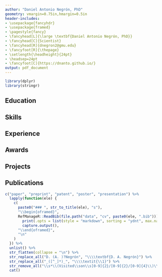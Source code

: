 ```yaml
---
author: "Daniel Antonio Negrón, PhD"
geometry: vmargin=0.75in,hmargin=0.5in
header-includes:
- \usepackage{fancyhdr}
- \usepackage{framed}
- \pagestyle{fancy}
- \fancyhead[L]{\large \textbf{Daniel Antonio Negrón, PhD}}
- \fancyhead[C]{Scientist}
- \fancyhead[R]{dnegron2@gmu.edu}
- \fancyfoot[R]{\thepage}
- \setlength{\headheight}{24pt}
- \headsep=24pt
- \fancyfoot[C]{https://dnanto.github.io/}
output: pdf_document
---
```


```r
library(dplyr)
library(stringr)
```

## Education \dotfill

\begin{oframed}
\textbf{George Mason University, School of Systems Biology} \hfill Fairfax, VA
\begin{leftbar}
\textit{PhD in Bioinformatics \& Computational Biology} \hfill Aug 2014 – May 2021 \break
Dissertation: Molecular Clock Analysis of Human Adenovirus \hfill \break
Chair: Dr. Donald Seto; Co-Chairs: Dr. Patrick Gillevet \& Dr. Sterling Thomas \hfill
\end{leftbar}

\textbf{Johns Hopkins University, Zanvyl Krieger School of Arts \& Sciences} \hfill Baltimore, MD
\begin{leftbar}
\textit{MS in Bioinformatics} \hfill Nov 2009 – Dec 2011 \break
Capstone: Parallel Algorithm for \textit{de novo} Co-Expression Networks from Microarray Data \hfill \break
Adviser: Dr. Thomas Koval; Supervisors: Dr. Sterling Thomas \& Dr. Catherine E. Campbell \hfill
\end{leftbar}

\textbf{Boston University, College of Arts \& Sciences} \hfill Boston, MA
\begin{leftbar}
\textit{BA in Biochemistry \& Molecular Biology, Minor in Computer Science} \hfill Sep 2005 – May 2009 \break
Project: Microsatellite junction counts are inversely proportional to unit size, gap, and edit distance \hfill \break
Adviser: Dr. Gary Benson \hfill \break
Project: Type-II superconductor simulator for magnetic vortex formation \hfill \break
Adviser: Dr. George Ogurek Zimmerman \hfill
\end{leftbar}
\end{oframed}

## Skills \dotfill

\begin{oframed}
\textbf{Biology} \hfill alignment, annotation, homology modeling, microarrays, omics, sequencing, PCR/LAMP, phylogenetics \break
\textbf{Computing} \hfill data structures, GPU, HPC, microcontrollers, multithreading, numerical methods, parallel, UI \break
\textbf{Programming} \hfill AWK, BASH, C, C++, C\#, GLSL, HTML, Java, JavaScript, jq, JSON, perl, python, XML \break
\textbf{Mathematics} \hfill calculus, geometry, linear algebra, MCMC, ML, signed-distance functions, statistics \break
\textbf{Reproducibility} \hfill Conda, Docker, Git, \LaTeX, pip, R Markdown, Snakemake, Spack, Zotero \break
\textbf{Database} \hfill BLAST+, ER modeling, PostgreSQL, SQL, SQLite \break
\textbf{Language} \hfill Spanish (native), Japanese (JLPT 5)
\end{oframed}

## Experience \dotfill

\begin{oframed}
\textbf{Noblis, Inc.} \hfill Reston, VA
\begin{leftbar}
\textit{Scientist} \hfill Oct 2011 – Present \break
Develop algorithms and program applications for the design and evaluation of molecular diagnostics such as PCR/LAMP assays and multiplexed antigen tests for biosurveillance with refinements based on BSL-II experimentation. Analyze laboratory data for microbial based food and fuel production. Consult on interdisciplinary client work across corporate mission areas, internal R\&D, and grant/proposal/patent submissions. Integrate advanced algorithms, machine learning, and statistics into reproducible and portable scientific workflows to generate publication quality reports. Design and supervise internship projects. \hfill \break
Recent and ongoing research projects include a phone app to interpret colorimetric LAMP assay and lateral flow immunoassay results using OpenCV, 3D-printed robot arm with computer vision for wet lab task automation (as PI), DNA-storage algorithm development (with patent submitted and experiment planned for the ISS), and AI-directed protein design with RFDiffusion, ProteinMPNN, AlphaFold, and laboratory validation. \hfill \break
As a cross-disciplinary scientist, past projects included microarray analysis, full-stack laboratory information management system (LIMS) development, expert system for well water remediation, stock trade automation, traffic congestion prediction, dark web social network analysis, statistical fingerprinting of nuclear fuel rods, forensic reverse-engineering of file formats, containerized computer virus scanning microservice frameworks (as PI), and efficient language detection on low-energy hardware. \hfill
\end{leftbar}
\begin{leftbar}
\textit{On-Call Technical Intern} \hfill Aug 2011 – Oct 2011 \break
Port algorithms to run on the CRAY XMT 2 supercomputer using the C programming language and compiler directives. Analyze \textit{P. aeruginosa} microarray data to identify virulence factors. Also analyzed protein microarray data of hemorrhagic fever viruses from the BSL-III laboratory data from GMU. \hfill
\end{leftbar}
\begin{leftbar}
\textit{Noblis/JHU Independent Research Project Fellowship} \hfill Jun 2011 – Aug 2011 \break
Upgrade an algorithm for the analysis of host-pathogen interaction networks from microarray data. Develop an MPI-enabled version for parallel execution. Analyze human-plague (\textit{Y. pestis}) microarray data to identify network motifs. \hfill
\end{leftbar}

\textbf{Infant \& Toddler Connection of Fairfax-Falls Church} \hfill Fairfax, VA
\begin{leftbar}
\textit{Administrative Assistant II / Data Analyst} \hfill Sep 2009 – Jun 2011 \break
Develop VBA macros for use with Microsoft Office applications. Automate administrative tasks using Windows batch scripts. Manage IT support at the Falls Church satellite site. \hfill
\end{leftbar}

\textbf{Boston University} \hfill Boston, MA
\begin{leftbar}
\textit{Laboratory for Biocomputing and Informatics} \hfill Sep 2008 – May 2009 \break
Conduct research under the supervision of Dr. Gary Benson. Implement algorithms in Java and python using distance scoring, sequence alignment, and spaced-seed searching to analyze microsatellite junctions and tandem repeat evolution. \hfill \break
\textit{Experimental Condensed Matter Physics} \hfill Sep 2008 – May 2009 \break
Conduct research under the supervision of Dr. George Ogurek Zimmerman. Program a type-II superconductor simulator to visualize phenomena related to magnetic field vortices in Java and python. Collaborate on the 2D implementation of the simulator and subsequently developed the 3D version. \hfill
\end{leftbar}
\end{oframed}

## Awards \dotfill

\begin{oframed}
\textbf{Noblis, Inc.} \hfill Reston, VA
\begin{leftbar}
\textit{Noblis Award for Excellence in Science and Technology} \hfill 2023 \break
For outstanding thought leadership and scientific contributions that advance and solve complex challenges on missions ranging from biodefense to cyber defense. \hfill
\end{leftbar}
\begin{leftbar}
\textit{Board of Trustees' Award for Excellence} \hfill 2021 \break
For contributions to the Northern Virginia Innovation Exchange (NVIX). \hfill
\end{leftbar}
\begin{leftbar}
\textit{Noblis Hackathon Honorable Mention} \hfill 2017  \break
Participated as part of team "Ghost in the Shell Script" in the 24-hr hackathon to improve the search algorithm of the RASMAS medical recall system. The Java solution employed an n-gram indexing strategy for calculating Jaccard similarity. \hfill
\end{leftbar}
\end{oframed}

## Projects \dotfill

\begin{oframed}
\textbf{Homebrewing} \hfill
\begin{leftbar}
\textit{Makgeolli} \hfill Jan 2023 - Present \break
Brew traditional Korean rice wine. Developed an Arduino fermentation monitoring system combining an optoisolator and digital scale to track airlock bubble evolution and mass change over time and write logs to an SD card. Received funds from the Noblis Sponsored Research program to sequence samples and develop LAMP assays for microbes critical to the multiple parallel fermentation process. Results were presented as a talk at ASM 2024 in Atlanta, GA. \hfill
\end{leftbar}

\textbf{Capsid Modeling} \hfill
\begin{leftbar}
\textit{Render viral capsids using Caspar-Klug Theory} \hfill May 2020 – Present \break
In the browser with JavaScript to export SVG diagrams (democapsid @ https://dnanto.github.io/democapsid/app.html). On the GPU with GLSL for realtime renders (protocapsid @ https://www.shadertoy.com/view/dlsGRH). \hfill
\end{leftbar}

\textbf{District Broomball Statistics} \hfill
\begin{leftbar}
\textit{Database and website for league statistics} \hfill Jun 2019 – Present \break
Design ER model, SQLite database, and R code with novel assist network visualizations for league statistics and website generation (https://github.com/dnanto/broomball). \hfill
\end{leftbar}
\end{oframed}

## Publications \dotfill

```r
c("paper", "preprint", "patent", "poster", "presentation") %>%
  lapply(function(ele) {
    c(
      paste0("### ", str_to_title(ele), "s"),
      "\\begin{oframed}",
      RefManageR::ReadBib(file.path("data", "cv", paste0(ele, ".bib"))) %>%
        print(.opts = list(style = "markdown", sorting = "ydnt", max.names = Inf)) %>%
        capture.output(),
      "\\end{oframed}",
      "\n"
    )
  }) %>%
  unlist() %>%
  str_flatten(collapse = "\n") %>%
  str_replace_all("D. (A. )?Negrón", "\\\\textbf{D. A. Negrón}") %>%
  str_replace_all("_([^_]*)_", "\\\\textit{\\1}") %>%
  str_remove_all("\\s*\\(Visited\\son\\s[0-9]{2}/[0-9]{2}/[0-9]{4}\\)\\.") %>%
  cat()
```
